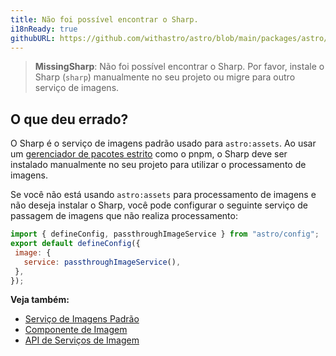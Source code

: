 ```yaml
---
title: Não foi possível encontrar o Sharp.
i18nReady: true
githubURL: https://github.com/withastro/astro/blob/main/packages/astro/src/core/errors/errors-data.ts
---
```


> **MissingSharp**: Não foi possível encontrar o Sharp. Por favor, instale o Sharp (`sharp`) manualmente no seu projeto ou migre para outro serviço de imagens.
## O que deu errado?
O Sharp é o serviço de imagens padrão usado para `astro:assets`. Ao usar um [gerenciador de pacotes estrito](https://pnpm.io/pnpm-vs-npm#npms-flat-tree) como o pnpm, o Sharp deve ser instalado manualmente no seu projeto para utilizar o processamento de imagens.

Se você não está usando `astro:assets` para processamento de imagens e não deseja instalar o Sharp, você pode configurar o seguinte serviço de passagem de imagens que não realiza processamento:

```js
import { defineConfig, passthroughImageService } from "astro/config";
export default defineConfig({
 image: {
   service: passthroughImageService(),
 },
});
```

**Veja também:**
-  [Serviço de Imagens Padrão](/pt-br/guides/images/#serviço-de-imagem-padrão)
-  [Componente de Imagem](/pt-br/guides/images/#image--astroassets)
-  [API de Serviços de Imagem](/pt-br/reference/image-service-reference/)